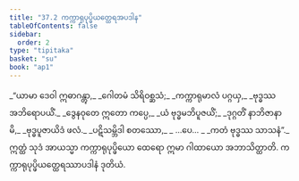 ```yaml
---
title: "37.2 ကက္ကာရုပုပ္ဖိယတ္ထေရအပဒါန"
tableOfContents: false
sidebar:
  order: 2
type: "tipitaka"
basket: "su"
book: "ap1"
---
```



<DynamicBreadcrumb />

<Division number="5" book="ap1" e="ch" v="20" p="330">

<Paragraph number="4039" type="verses" book="ap1">
_“ယာမာ ဒေဝါ ဣဓာဂန္တွာ,_  
_ဂေါတမံ သိရိဝစ္ဆသံ;_  
_ကက္ကာရုမာလံ ပဂ္ဂယှ,_  
_ဗုဒ္ဓဿ အဘိရောပယိံ._  

</Paragraph>

</Division>
<Division number="6" book="ap1" e="ch" v="20" p="330">

<Paragraph number="4040" type="verses" book="ap1">
_ဒွေနဝုတေ ဣတော ကပ္ပေ,_  
_ယံ ဗုဒ္ဓမဘိပူဇယိံ;_  
_ဒုဂ္ဂတိံ နာဘိဇာနာမိ,_  
_ဗုဒ္ဓပူဇာယိဒံ ဖလံ._  

</Paragraph>

</Division>
<Division number="7" book="ap1" e="ch" v="20" p="330">

<Paragraph number="4041" type="verses" book="ap1">
_ပဋိသမ္ဘိဒါ စတဿော,_  
_ …ပေ… _  
_ကတံ ဗုဒ္ဓဿ သာသနံ”._  

</Paragraph>

<Paragraph number="4042" book="ap1">
ဣတ္ထံ သုဒံ အာယသ္မာ ကက္ကာရုပုပ္ဖိယော ထေရော ဣမာ ဂါထာယော အဘာသိတ္ထာတိ.

</Paragraph>
</Division>

<Paragraph number="4043" type="center" book="ap1">
ကက္ကာရုပုပ္ဖိယတ္ထေရဿာပဒါနံ ဒုတိယံ.
</Paragraph>